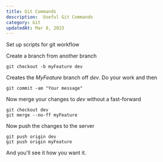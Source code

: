 ```yaml
---
title: Git Commands
description:  Useful Git Commands
category: Git
updatedAt: Mar 8, 2023
---
```


Set up scripts for git workflow

Create a branch from another branch

```
git checkout -b myFeature dev
```

Creates the _MyFeature_ branch off _dev_. Do your work and then

```
git commit -am "Your message"
```

Now merge your changes to _dev_ without a fast-forward

```
git checkout dev
git merge --no-ff myFeature
```

Now push the changes to the server

```
git push origin dev
git push origin myFeature
```

And you'll see it how you want it.